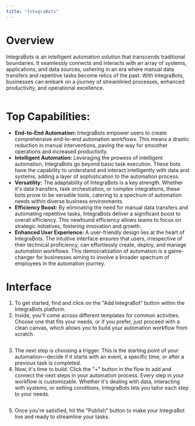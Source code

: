 ```yaml
---
title: "IntegraBots"
---
```

# Overview

IntegraBots is an intelligent automation solution that transcends traditional boundaries. It seamlessly connects and interacts with an array of systems, applications, and data sources, ushering in an era where manual data transfers and repetitive tasks become relics of the past. With IntegraBots, businesses can embark on a journey of streamlined processes, enhanced productivity, and operational excellence.

<img className="block" src="images/files_readme_io/_6eb561c_integrabots.gif" alt="" />

# Top Capabilities:

*   **End-to-End Automation:** IntegraBots empower users to create comprehensive end-to-end automation workflows. This means a drastic reduction in manual interventions, paving the way for smoother operations and increased productivity.
*   **Intelligent Automation:** Leveraging the prowess of intelligent automation, IntegraBots go beyond basic task execution. These bots have the capability to understand and interact intelligently with data and systems, adding a layer of sophistication to the automation process.
*   **Versatility:** The adaptability of IntegraBots is a key strength. Whether it's data transfers, task orchestration, or complex integrations, these bots prove to be versatile tools, catering to a spectrum of automation needs within diverse business environments.
*   **Efficiency Boost:** By eliminating the need for manual data transfers and automating repetitive tasks, IntegraBots deliver a significant boost to overall efficiency. This newfound efficiency allows teams to focus on strategic initiatives, fostering innovation and growth.
*   **Enhanced User Experience:** A user-friendly design lies at the heart of IntegraBots. The intuitive interface ensures that users, irrespective of their technical proficiency, can effortlessly create, deploy, and manage automation workflows. This democratization of automation is a game-changer for businesses aiming to involve a broader spectrum of employees in the automation journey.

# Interface

1.  To get started, find and click on the "Add IntegraBot" button within the IntegraBots platform.
2.  Inside, you'll come across different templates for common activities. Choose one that fits your needs, or if you prefer, just proceed with a clean canvas, which allows you to build your automation workflow from scratch.

<img className="block" src="images/files_readme_io/_9daae4a_create_integrabot.gif" alt="" />

3.  The next step is choosing a trigger. This is the starting point of your automation—decide if it starts with an event, a specific time, or after a previous task is completed.
4.  Now, it's time to build. Click the "+" button in the flow to add and connect the next steps in your automation process. Every step in your workflow is customizable. Whether it's dealing with data, interacting with systems, or setting conditions, IntegraBots lets you tailor each step to your needs.

<img className="block" src="images/files_readme_io/_d8c076b_integrabots.gif" alt="" />

5.  Once you're satisfied, hit the "Publish" button to make your IntegraBot live and ready to streamline your tasks.

